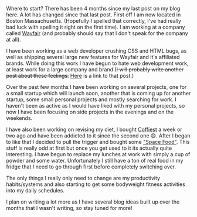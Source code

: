 



Where to start? There has been 4 months since my last post on my blog here. A lot has changed since that last post. First off I am now located in Boston Massachusetts. (Hopefully I spelled that correctly, I've had really bad luck with spelling it right on the first time). I am working at a company called <a href="http://wayfair.com" >Wayfair</a> (and probably should say that I don't speak for the company at all).

I have been working as a web developer crushing CSS and HTML bugs, as well as shipping several large new features for Wayfair and it's affiliated brands. While doing this work I have begun to hate web development work, at least work for a large company and brand (<s>I will probably write another post about these feelings.</s> <a href="/post/Web-Development-Sucks">Here</a> is a link to that post.)

Over the past few months I have been working on several projects, one for a small startup which will launch soon, another that is coming up for another startup, some small personal projects and mostly searching for work. I haven't been as active as I would have liked with my personal projects, so now I have been focusing on side projects in the evenings and on the weekends.

I have also been working on revising my diet, I bought <a href="https://www.soylent.com/product/coffiest/" class="link link--out">Coffiest</a> a week or two ago and have been addicted to it since the second one 😄. After I began to like that I decided to pull the trigger and bought some
<a href="https://www.spacenutrientsstation.com" >"Space Food"</a>. This stuff is really odd at first but once you get used to it its actually quite interesting. I have begun to replace my lunches at work with simply a cup of powder and some water. Unfortunately I still have a ton of real food in my fridge that I need to go through first before completely switching over.

The only things I really only need to change are my productivity habits/systems and also starting to get some bodyweight fitness activities into my daily schedules.

I plan on writing a lot more as I have several blog ideas built up over the months that I wasn't writing, so stay tuned for more!
